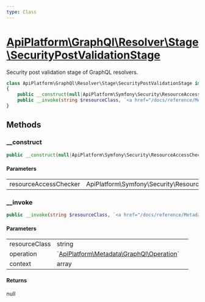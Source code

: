 ```yaml
---
type: Class
---
```


# [ApiPlatform\GraphQl\Resolver\Stage\SecurityPostValidationStage](/docs/reference/GraphQl/Resolver/Stage/SecurityPostValidationStage)

Security post validation stage of GraphQL resolvers.


```php
class ApiPlatform\GraphQl\Resolver\Stage\SecurityPostValidationStage implements `<a href="/docs/reference/GraphQl/Resolver/Stage/SecurityPostValidationStageInterface">ApiPlatform\GraphQl\Resolver\Stage\SecurityPostValidationStageInterface</a>`
{
    public __construct(null|ApiPlatform\Symfony\Security\ResourceAccessCheckerInterface $resourceAccessChecker)
    public __invoke(string $resourceClass, `<a href="/docs/reference/Metadata/GraphQl/Operation">ApiPlatform\Metadata\GraphQl\Operation</a>` $operation, array $context): null
}
```
## Methods

### __construct



```php
public __construct(null|ApiPlatform\Symfony\Security\ResourceAccessCheckerInterface $resourceAccessChecker)
```

#### Parameters

<table><tbody>
<tr><td>resourceAccessChecker</td><td>ApiPlatform\Symfony\Security\ResourceAccessCheckerInterface</td><td></td></tr>
</tbody>
</table>

### __invoke



```php
public __invoke(string $resourceClass, `<a href="/docs/reference/Metadata/GraphQl/Operation">ApiPlatform\Metadata\GraphQl\Operation</a>` $operation, array $context): null
```

#### Parameters

<table><tbody>
<tr><td>resourceClass</td><td>string</td><td></td></tr><tr><td>operation</td><td>`<a href="/docs/reference/Metadata/GraphQl/Operation">ApiPlatform\Metadata\GraphQl\Operation</a>`</td><td></td></tr><tr><td>context</td><td>array</td><td></td></tr>
</tbody>
</table>

#### Returns

null

